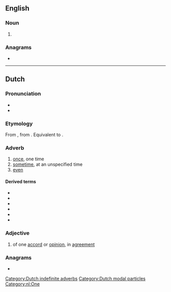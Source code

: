 {{also|êens}}
==English==

===Noun===
{{head|en|noun plural form}}

# {{plural of|een|lang=en}}

===Anagrams===
* {{anagrams|en|Nees|esne|seen|sene|snee}}

----

==Dutch==

===Pronunciation===
* {{IPA|/eːns/|lang=nl}}
* {{audio|Nl-eens.ogg|Audio|lang=nl}}

===Etymology===
From {{inh|nl|dum|eens}}, from {{inh|nl|odt|ēnis}}. Equivalent to {{affix|nl|een|-s}}.

===Adverb===
{{nl-adv}}

# [[once]], one time
# [[sometime]], at an unspecified time
# [[even]]

====Derived terms====
{{top4}}
* {{l|nl|ineens}}
* {{l|nl|niet eens}}
* {{l|nl|nog eens}}
* {{l|nl|nog wel eens}}
* {{l|nl|opeens}}
* {{l|nl|wel eens}}
{{bottom}}

===Adjective===
{{nl-adj|pred}}

# of one [[accord]] or [[opinion]], in [[agreement]]

===Anagrams===
* {{l|nl|snee}}

[[Category:Dutch indefinite adverbs]]
[[Category:Dutch modal particles]]
[[Category:nl:One]]